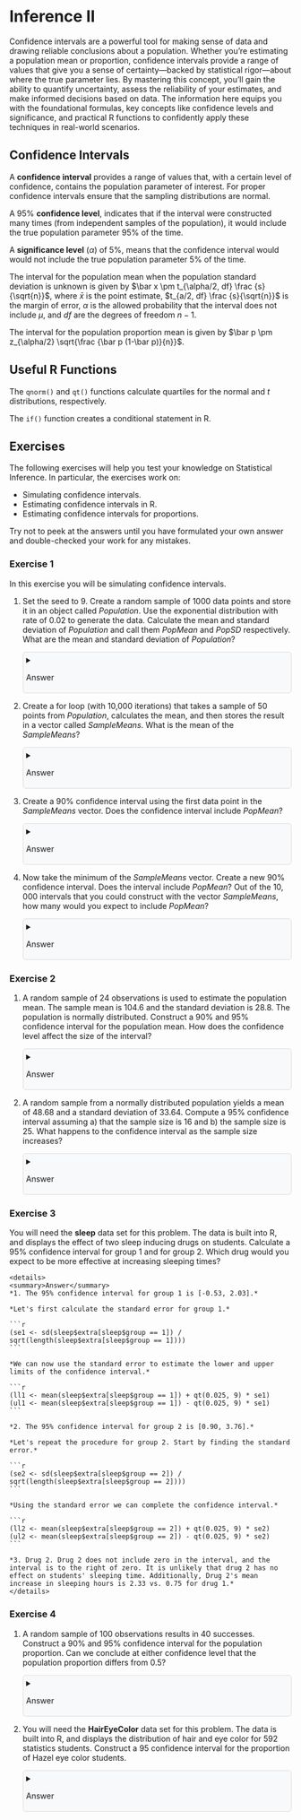 ```{=html}
<style>
details {
  background-color: #F8F9FA;
  padding: 5px;
  border: 1px solid #ddd; /* Light border */
  border-radius: 5px; /* Rounded corners */
  margin: 10px 0; /* Spacing */
}

details summary {
  cursor: pointer; /* Pointer cursor for interactivity */
}
</style>
```

# Inference II

Confidence intervals are a powerful tool for making sense of data and drawing reliable conclusions about a population. Whether you're estimating a population mean or proportion, confidence intervals provide a range of values that give you a sense of certainty—backed by statistical rigor—about where the true parameter lies. By mastering this concept, you'll gain the ability to quantify uncertainty, assess the reliability of your estimates, and make informed decisions based on data. The information here equips you with the foundational formulas, key concepts like confidence levels and significance, and practical R functions to confidently apply these techniques in real-world scenarios.

## Confidence Intervals

A **confidence interval** provides a range of values that, with a certain level of confidence, contains the population parameter of interest. For proper confidence intervals ensure that the sampling distributions are normal.

A $95$% **confidence level**, indicates that if the interval were constructed many times (from independent samples of the population), it would include the true population parameter $95$% of the time.

A **significance level** ($\alpha$) of $5$%, means that the confidence interval would would not include the true population parameter $5$% of the time.

The interval for the population mean when the population standard deviation is unknown is given by $\bar x \pm t_{\alpha/2, df} \frac {s}{\sqrt{n}}$, where $\bar x$ is the point estimate, $t_{a/2, df} \frac {s}{\sqrt{n}}$ is the margin of error, $\alpha$ is the allowed probability that the interval does not include $\mu$, and $df$ are the degrees of freedom $n-1$.

The interval for the population proportion mean is given by $\bar p \pm z_{\alpha/2} \sqrt{\frac {\bar p (1-\bar p)}{n}}$.

## Useful R Functions

The `qnorm()` and `qt()` functions calculate quartiles for the normal and $t$ distributions, respectively.

The `if()` function creates a conditional statement in R.

## Exercises

The following exercises will help you test your knowledge on Statistical Inference. In particular, the exercises work on:

-   Simulating confidence intervals.
-   Estimating confidence intervals in R.
-   Estimating confidence intervals for proportions.

Try not to peek at the answers until you have formulated your own answer and double-checked your work for any mistakes.

### Exercise 1 {.unnumbered}

In this exercise you will be simulating confidence intervals.

1.  Set the seed to $9$. Create a random sample of 1000 data points and store it in an object called *Population*. Use the exponential distribution with rate of $0.02$ to generate the data. Calculate the mean and standard deviation of *Population* and call them *PopMean* and *PopSD* respectively. What are the mean and standard deviation of *Population*?

    <details>
    <summary>Answer</summary>
    *The mean of Population is 48.61. The standard deviation is 47.94.*

    *Start by generating values from the exponential distribution. You can use the `rexp()` function in R to do this. Setting the seed to 9 yields:*

    ```r
    set.seed(9)
    Population <- rexp(1000, 0.02)
    ```

    *The population mean is:*

    ```r
    (PopMean <- mean(Population))
    ```

    *The standard deviation is:*

    ```r
    (PopSD <- sd(Population))
    ```
    </details>

2.  Create a for loop (with 10,000 iterations) that takes a sample of 50 points from *Population*, calculates the mean, and then stores the result in a vector called *SampleMeans*. What is the mean of the *SampleMeans*?

    <details>
    <summary>Answer</summary>
    *The mean is very close to the population mean 48.83. The standard deviation is 6.83.*

    *In R you can use a for loop to create the vector of sample means.*

    ```r
    nrep <- 10000
    SampleMeans <- c()
    for (i in 1:nrep){
      x <- sample(Population, 50, replace = T)
      SampleMeans <- c(SampleMeans, mean(x))
    }
    ```

    *The mean of SampleMeans is:*

    ```r
    (xbar <- mean(SampleMeans))
    ```

    *The standard deviation is:*

    ```r
    (Standard <- sd(SampleMeans))
    ```
    </details>

3.  Create a $90$% confidence interval using the first data point in the *SampleMeans* vector. Does the confidence interval include *PopMean*?

    <details>
    <summary>Answer</summary>
    *The confidence interval is [47.71, 70.17]. Since the population mean is equal to 48.61, the confidence interval does include the population mean.*

    *Let's construct the upper and lower limits of the interval in R.*

    ```r
    (ll <- SampleMeans[1] + qnorm(0.05) * Standard)
    (ul <- SampleMeans[1] - qnorm(0.05) * Standard)
    ```
    </details>

4.  Now take the minimum of the *SampleMeans* vector. Create a new $90$% confidence interval. Does the interval include *PopMean*? Out of the $10,000$ intervals that you could construct with the vector *SampleMeans*, how many would you expect to include *PopMean*?

    <details>
    <summary>Answer</summary>
    *The confidence interval is [14.86, 37.32]. This interval does not include the population mean of 48.61. Out of the 10,000 confidence intervals, one would expect about 9,000 to include the population mean.*

    *Let's find the confidence interval limits using R.*

    ```r
    (Minll <- min(SampleMeans) + qnorm(0.05) * Standard)
    (Minul <- min(SampleMeans) - qnorm(0.05) * Standard)
    ```

    *We can confirm in R that about 9,000 of the intervals include PopMean. Once more, let's use a for loop to construct confidence intervals for each element in SampleMeans and check whether the PopMean is included. The count variable keeps track of how many intervals include the population mean.*

    ```r
    count = 0

    for (i in SampleMeans){
      (ll <- i + qnorm(0.05) * Standard)
      (ul <- i - qnorm(0.05) * Standard)
      if (PopMean <= ul & PopMean >= ll){
        count = count + 1
      }
    }

    count
    ```
    </details>

### Exercise 2 {.unnumbered}

1.  A random sample of $24$ observations is used to estimate the population mean. The sample mean is $104.6$ and the standard deviation is $28.8$. The population is normally distributed. Construct a $90$% and $95$% confidence interval for the population mean. How does the confidence level affect the size of the interval?

    <details>
    <summary>Answer</summary>
    *The 90% confidence interval is [94.52, 114.67] and the 95% confidence interval is [92.68, 116.76]. The larger the confidence level, the larger the interval.*

    *Let's construct the intervals using R. Since the population standard deviation is unknown we will use the t-distribution. The interval is constructed as \(\bar{x} \pm t_{\alpha/2} \frac{s}{\sqrt{n}}\).*

    ```r
    (ul90 <- 104.6 - qt(0.05, 23) * 28.8 / sqrt(24))
    (ll90 <- 104.6 + qt(0.05, 23) * 28.8 / sqrt(24))
    ```

    *For the 95% confidence interval we adjust the significance level accordingly.*

    ```r
    (ul95 <- 104.6 - qt(0.025, 23) * 28.8 / sqrt(24))
    (ll95 <- 104.6 + qt(0.025, 23) * 28.8 / sqrt(24))
    ```
    </details>

2.  A random sample from a normally distributed population yields a mean of $48.68$ and a standard deviation of $33.64$. Compute a $95$% confidence interval assuming a) that the sample size is $16$ and b) the sample size is $25$. What happens to the confidence interval as the sample size increases?

    <details>
    <summary>Answer</summary>
    *The confidence interval for a sample size of 16 is [30.75, 66.61]. The confidence interval when the sample size is 25 is [34.79, 62.57]. As the sample size gets larger, the confidence interval gets narrower and more precise.*

    *Let's use R again to calculate the confidence interval. For a sample size of 16 the interval is:*

    ```r
    (ul16 <- 48.68 - qt(0.025, 15) * 33.64 / sqrt(16))
    (ll16 <- 48.68 + qt(0.025, 15) * 33.64 / sqrt(16))
    ```

    *Increasing the sample size to 25 yields:*

    ```r
    (ul25 <- 48.68 - qt(0.025, 24) * 33.64 / sqrt(25))
    (ll25 <- 48.68 + qt(0.025, 24) * 33.64 / sqrt(25))
    ```
    </details>

### Exercise 3 {.unnumbered}

You will need the **sleep** data set for this problem. The data is built into R, and displays the effect of two sleep inducing drugs on students. Calculate a $95$% confidence interval for group 1 and for group 2. Which drug would you expect to be more effective at increasing sleeping times?

    <details>
    <summary>Answer</summary>
    *1. The 95% confidence interval for group 1 is [-0.53, 2.03].*

    *Let's first calculate the standard error for group 1.*

    ```r
    (se1 <- sd(sleep$extra[sleep$group == 1]) / sqrt(length(sleep$extra[sleep$group == 1])))
    ```

    *We can now use the standard error to estimate the lower and upper limits of the confidence interval.*

    ```r
    (ll1 <- mean(sleep$extra[sleep$group == 1]) + qt(0.025, 9) * se1)
    (ul1 <- mean(sleep$extra[sleep$group == 1]) - qt(0.025, 9) * se1)
    ```

    *2. The 95% confidence interval for group 2 is [0.90, 3.76].*

    *Let's repeat the procedure for group 2. Start by finding the standard error.*

    ```r
    (se2 <- sd(sleep$extra[sleep$group == 2]) / sqrt(length(sleep$extra[sleep$group == 2])))
    ```

    *Using the standard error we can complete the confidence interval.*

    ```r
    (ll2 <- mean(sleep$extra[sleep$group == 2]) + qt(0.025, 9) * se2)
    (ul2 <- mean(sleep$extra[sleep$group == 2]) - qt(0.025, 9) * se2)
    ```

    *3. Drug 2. Drug 2 does not include zero in the interval, and the interval is to the right of zero. It is unlikely that drug 2 has no effect on students' sleeping time. Additionally, Drug 2's mean increase in sleeping hours is 2.33 vs. 0.75 for drug 1.*
    </details>

### Exercise 4 {.unnumbered}

1.  A random sample of $100$ observations results in $40$ successes. Construct a $90$% and $95$% confidence interval for the population proportion. Can we conclude at either confidence level that the population proportion differs from $0.5$?

    <details>
    <summary>Answer</summary>
    *The 90% and 95% confidence intervals are [0.319, 0.481], and [0.304, 0.496] respectively. Since they do not include 0.5, we can conclude that the population proportion is significantly different from 0.5.*

    *We can create an object that stores the sample proportion and sample in R:*

    ```r
    (p <- 0.4)
    (n <- 100)
    ```

    *The 90% confidence interval is given by:*

    ```r
    (Ex1ll90 <- p + qnorm(0.05) * sqrt(p * (1 - p) / 100))
    (Ex1ul90 <- p - qnorm(0.05) * sqrt(p * (1 - p) / 100))
    ```

    *The 95% confidence interval is:*

    ```r
    (Ex1ll95 <- p + qnorm(0.025) * sqrt(p * (1 - p) / 100))
    (Ex1ul95 <- p - qnorm(0.025) * sqrt(p * (1 - p) / 100))
    ```
    </details>

2.  You will need the **HairEyeColor** data set for this problem. The data is built into R, and displays the distribution of hair and eye color for $592$ statistics students. Construct a $95$ confidence interval for the proportion of Hazel eye color students.

    <details>
    <summary>Answer</summary>
    *The 95% confidence interval is [0.128, 0.186].*

    *The data can easily be viewed by calling `HairEyeColor` in R.*

    ```r
    HairEyeColor
    ```

    *Note that there are three dimensions to this table (Hair, Eye, Sex). We can calculate the proportion of Hazel eye colored students with the following command that makes use of indexing:*

    ```r
    (p <- (sum(HairEyeColor[, 3, 1]) + sum(HairEyeColor[, 3, 2])) / sum(HairEyeColor))
    ```

    *Now we can use this proportion to construct the intervals. Recall that for proportions the interval is calculated by \(\bar{p} \pm z_{\alpha/2} \sqrt{\frac{\bar{p}(1 - \bar{p})}{n}}\). The 95% confidence interval is given by:*

    ```r
    (Ex2ll95 <- p + qnorm(0.025) * sqrt(p * (1 - p) / 592))
    (Ex2ul95 <- p - qnorm(0.025) * sqrt(p * (1 - p) / 592))
    ```
    </details>